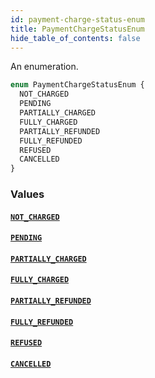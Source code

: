 ```yaml
---
id: payment-charge-status-enum
title: PaymentChargeStatusEnum
hide_table_of_contents: false
---
```


An enumeration.

```graphql
enum PaymentChargeStatusEnum {
  NOT_CHARGED
  PENDING
  PARTIALLY_CHARGED
  FULLY_CHARGED
  PARTIALLY_REFUNDED
  FULLY_REFUNDED
  REFUSED
  CANCELLED
}
```

### Values

#### [`NOT_CHARGED`](#)

#### [`PENDING`](#)

#### [`PARTIALLY_CHARGED`](#)

#### [`FULLY_CHARGED`](#)

#### [`PARTIALLY_REFUNDED`](#)

#### [`FULLY_REFUNDED`](#)

#### [`REFUSED`](#)

#### [`CANCELLED`](#)
